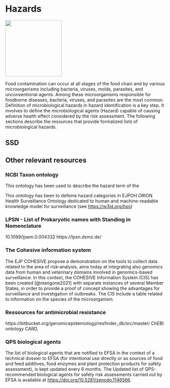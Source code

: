 # Hazards

![](images/pathogens.png){width="177"}

Food contamination can occur at all stages of the food chain and by various microorganisms including bacteria, viruses, molds, parasites, and unconventional agents. Among these microorganisms responsible for foodborne diseases, bacteria, viruses, and parasites are the most common. Definition of microbiological hazards in hazard identification is a key step. It involves to define the microbiological agents (Hazard) capable of causing adverse health effect considered by the risk assessment. The following sections describe the resources that provide formalized lists of microbiological hazards.

## SSD

## Other relevant resources

### NCBI Taxon ontology

This ontology has been used to describe the hazard term of the

This ontology has been to defeine hazard categories in EJPOH ORION Health Surveillance Ontology dedicated to human and machine-readable knowledge model for surveillance (see [https://w3id.org/hso](http://datadrivensurveillance.org/health-surveillance-ontology-hso/))

### LPSN - List of Prokaryotic names with Standing in Nomenclature

10.1099/ijsem.0.004332 https://lpsn.dsmz.de/

### The Cohesive information system

The EJP COHESIVE propose a demonstration on the tools to collect data related to the area of risk‐analysis, aims today at integrating also genomics data from human and veterinary domains involved in genomics-based surveillance. In this context, the COHESIVE Information System (CIS) has been created [@mangone2021] with separate instances of several Member States, in order to provide a proof of concept showing the advantages for surveillance and investigation of outbreaks. The CIS include a table related to information on the species of the microorganism.

### Ressources for antimicrobial resistance

https://bitbucket.org/genomicepidemiology/resfinder_db/src/master/ ChEBI ontology CARD,

### QPS biological agents

The list of biological agents that are notified to EFSA in the context of a technical dossier to EFSA (for intentional use directly or as sources of food and feed additives, food enzymes and plant protection products for safety assessment), is kept updated every 6 months. The Updated list of QPS-recommended biological agents for safety risk assessments carried out by EFSA is available at <https://doi.org/10.5281/zenodo.1146566>.
